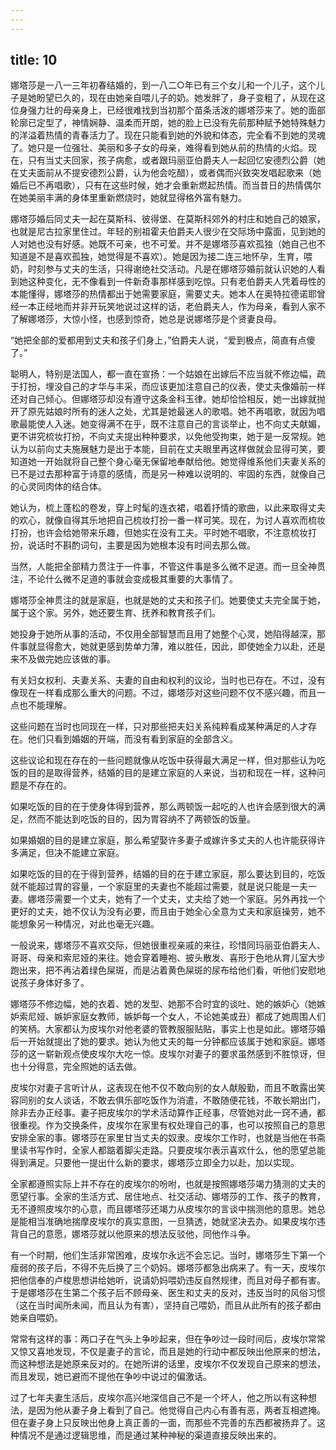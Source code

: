 ```yaml
---
---
---
```

title: 10
---





娜塔莎是一八一三年初春结婚的，到一八二○年已有三个女儿和一个儿子，这个儿子是她盼望已久的，现在由她亲自喂儿子的奶。她发胖了，身子变粗了，从现在这位身强力壮的母亲身上，已经很难找到当初那个苗条活泼的娜塔莎来了。她的面部轮廓已定型了，神情娴静、温柔而开朗，她的脸上已没有先前那种赋予她特殊魅力的洋溢着热情的青春活力了。现在只能看到她的外貌和体态，完全看不到她的灵魂了。她只是一位强壮、美丽和多子女的母亲，难得看到她从前的热情的火焰。现在，只有当丈夫回家，孩子病愈，或者跟玛丽亚伯爵夫人一起回忆安德烈公爵（她在丈夫面前从不提安德烈公爵，认为他会吃醋），或者偶而兴致突发唱起歌来（她婚后已不再唱歌），只有在这些时候，她才会重新燃起热情。而当昔日的热情偶尔在她美丽丰满的身体里重新燃烧时，她就显得格外富有魅力。

娜塔莎婚后同丈夫一起在莫斯科、彼得堡、在莫斯科郊外的村庄和她自己的娘家，也就是尼古拉家里住过。年轻的别祖霍夫伯爵夫人很少在交际场中露面，见到她的人对她也没有好感。她既不可亲，也不可爱。并不是娜塔莎喜欢孤独（她自己也不知道是不是喜欢孤独，她觉得是不喜欢）。她是因为接二连三地怀孕，生育，喂奶，时刻参与丈夫的生活，只得谢绝社交活动。凡是在娜塔莎婚前就认识她的人看到她这种变化，无不像看到一件新奇事那样感到吃惊。只有老伯爵夫人凭着母性的本能懂得，娜塔莎的热情都出于她需要家庭，需要丈夫。她本人在奥特拉德诺耶曾经一本正经地而并非开玩笑地说过这样的话，老伯爵夫人，作为母亲，看到人家不了解娜塔莎，大惊小怪，也感到惊奇，她总是说娜塔莎是个贤妻良母。

“她把全部的爱都用到丈夫和孩子们身上，”伯爵夫人说，“爱到极点，简直有点傻了。”

聪明人，特别是法国人，都一直在宣扬：一个姑娘在出嫁后不应当就不修边幅，疏于打扮，埋没自己的才华与丰采，而应该更加注意自己的仪表，使丈夫像婚前一样还对自己倾心。但娜塔莎却没有遵守这条金科玉律。她却恰恰相反，她一出嫁就抛开了原先姑娘时所有的迷人之处，尤其是她最迷人的歌唱。她不再唱歌，就因为唱歌最能使人入迷。她变得满不在乎，既不注意自己的言谈举止，也不向丈夫献媚，更不讲究梳妆打扮，不向丈夫提出种种要求，以免他受拘束，她于是一反常规。她认为以前向丈夫施展魅力是出于本能，目前在丈夫眼里再这样做就会显得可笑，要知道她一开始就将自己整个身心毫无保留地奉献给他。她觉得维系他们夫妻关系的已不是过去那种富于诗意的感情，而是另一种难以说明的、牢固的东西，就像自己的心灵同肉体的结合体。

她认为，梳上蓬松的卷发，穿上时髦的连衣裙，唱着抒情的歌曲，以此来取得丈夫的欢心，就像自得其乐地把自己梳妆打扮一番一样可笑。现在，为讨人喜欢而梳妆打扮，也许会给她带来乐趣，但她实在没有工夫。平时她不唱歌，不注意梳妆打扮，说话时不斟酌词句，主要是因为她根本没有时间去那么做。

当然，人能把全部精力贯注于一件事，不管这件事是多么微不足道。而一旦全神贯注，不论什么微不足道的事就会变成极其重要的大事情了。

娜塔莎全神贯注的就是家庭，也就是她的丈夫和孩子们。她要使丈夫完全属于她，属于这个家。另外，她还要生育、抚养和教育孩子们。

她投身于她所从事的活动，不仅用全部智慧而且用了她整个心灵，她陷得越深，那件事就显得愈大，她就更感到势单力薄，难以胜任，因此，即使她全力以赴，还是来不及做完她应该做的事。

有关妇女权利、夫妻关系、夫妻的自由和权利的议论，当时也已存在。不过，没有像现在一样看成那么重大的问题。不过，娜塔莎对这些问题不仅不感兴趣，而且一点也不能理解。

这些问题在当时也同现在一样，只对那些把夫妇关系纯粹看成某种满足的人才存在。他们只看到婚姻的开端，而没有看到家庭的全部含义。

这些议论和现在存在的一些问题就像从吃饭中获得最大满足一样，但对那些认为吃饭的目的是取得营养，结婚的目的是建立家庭的人来说，当初和现在一样，这种问题是不存在的。

如果吃饭的目的在于使身体得到营养，那么两顿饭一起吃的人也许会感到很大的满足，然而不能达到吃饭的目的，因为胃容纳不了两顿饭的饭量。

如果婚姻的目的是建立家庭，那么希望娶许多妻子或嫁许多丈夫的人也许能获得许多满足，但决不能建立家庭。

如果吃饭的目的在于得到营养，结婚的目的在于建立家庭，那么要达到目的，吃饭就不能超过胃的容量，一个家庭里的夫妻也不能超过需要，就是说只能是一夫一妻。娜塔莎需要一个丈夫，她有了一个丈夫，丈夫给了她一个家庭。另外再找一个更好的丈夫，她不仅认为没有必要，而且由于她全心全意为丈夫和家庭操劳，她不能想象另一种情况，对此也毫无兴趣。

一般说来，娜塔莎不喜欢交际，但她很重视亲戚的来往，珍惜同玛丽亚伯爵夫人、哥哥、母亲和索尼娅的来往。她会穿着睡袍、披头散发、喜形于色地从育儿室大步跑出来，把不再沾着绿色屎斑，而是沾着黄色屎斑的尿布给他们看，听他们安慰地说孩子身体好多了。

娜塔莎不修边幅，她的衣着、她的发型、她那不合时宜的谈吐、她的嫉妒心（她嫉妒索尼娅、嫉妒家庭女教师，嫉妒每一个女人，不论她美或丑）都成了她周围人们的笑柄。大家都认为皮埃尔对他老婆的管教服服贴贴，事实上也是如此。娜塔莎婚后一开始就提出了她的要求。她认为他丈夫的每一分钟都应该属于她和家庭。娜塔莎的这一崭新观点使皮埃尔大吃一惊。皮埃尔对妻子的要求虽然感到不胜惊讶，但也十分得意，完全照她的话去做。

皮埃尔对妻子言听计从，这表现在他不仅不敢向别的女人献殷勤，而且不敢露出笑容同别的女人谈话，不敢去俱乐部吃饭作为消遣，不敢随便花钱，不敢长期出门，除非去办正经事。妻子把皮埃尔的学术活动算作正经事，尽管她对此一窍不通，都很重视。作为交换条件，皮埃尔在家里有权处理自己的事，也可以按照自己的意思安排全家的事。娜塔莎在家里甘当丈夫的奴隶。皮埃尔工作时，也就是当他在书斋里读书写作时，全家人都踮着脚尖走路。只要皮埃尔表示喜欢什么，他的愿望总能得到满足。只要他一提出什么新的要求，娜塔莎立即全力以赴，加以实现。

全家都遵照实际上并不存在的皮埃尔的吩咐，也就是按照娜塔莎竭力猜测的丈夫的愿望行事。全家的生活方式、居住地点、社交活动、娜塔莎的工作、孩子的教育，无不遵照皮埃尔的心意，而且娜塔莎还竭力从皮埃尔的言谈中揣测他的意思。她总是能相当准确地揣摩皮埃尔的真实意图，一旦猜透，她就坚决去办。如果皮埃尔违背自己的意愿，娜塔莎就以他原来的想法反驳他，同他作斗争。

有一个时期，他们生活非常困难，皮埃尔永远不会忘记。当时，娜塔莎生下第一个瘦弱的孩子后，不得不先后换了三个奶妈。娜塔莎都急出病来了。有一天，皮埃尔把他信奉的卢梭思想讲给她听，说请奶妈喂奶违反自然规律，而且对母子都有害。于是娜塔莎在生第二个孩子后不顾母亲、医生和丈夫的反对，违反当时的风俗习惯（这在当时闻所未闻，而且认为有害），坚持自己喂奶，而且从此所有的孩子都由她亲自喂奶。

常常有这样的事：两口子在气头上争吵起来，但在争吵过一段时间后，皮埃尔常常又惊又喜地发现，不仅是妻子的言论，而且是她的行动中都反映出他原来的想法，而这种想法是她原来反对的。在她所讲的话里，皮埃尔不仅发现自己原来的想法，而且发现，她已避而不提他在争吵中说过的偏激话。

过了七年夫妻生活后，皮埃尔高兴地深信自己不是一个坏人，他之所以有这种想法，是因为他从妻子身上看到了自己。他觉得自己内心有善有恶，两者互相遮掩。但在妻子身上只反映出他身上真正善的一面，而那些不完善的东西都被扬弃了。这种情况不是通过逻辑思维，而是通过某种神秘的渠道直接反映出来的。